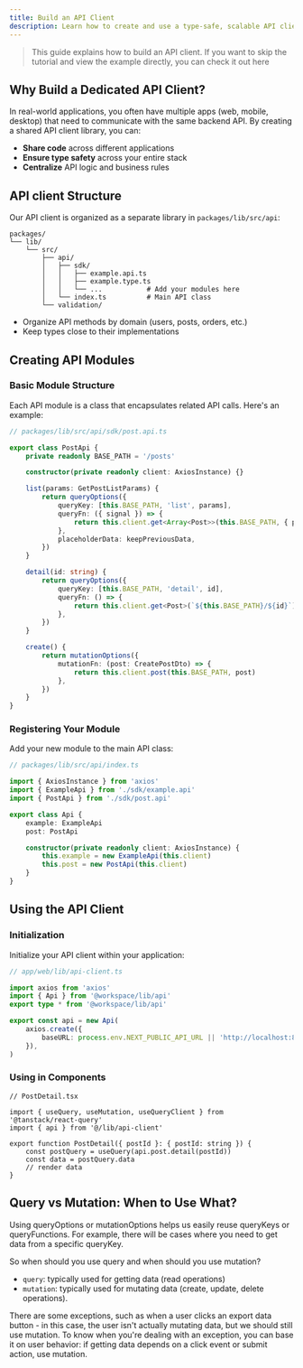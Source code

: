 ```yaml
---
title: Build an API Client
description: Learn how to create and use a type-safe, scalable API client for your applications with TanStack Query integration.
---
```


>This guide explains how to build an API client.
>If you want to skip the tutorial and view the example directly, you can check it out <Link target="_blank" href="https://github.com/henry-phm/base-stack-example-project/blob/main/packages/lib/src/api/index.ts">here</Link>

## Why Build a Dedicated API Client?

In real-world applications, you often have multiple apps (web, mobile, desktop) that need to communicate with the same backend API. By creating a shared API client library, you can:

- **Share code** across different applications
- **Ensure type safety** across your entire stack
- **Centralize** API logic and business rules

## API client Structure

Our API client is organized as a separate library in `packages/lib/src/api`:

```text
packages/
└── lib/
    └── src/
        ├── api/
        │   ├── sdk/
        │   │   ├── example.api.ts
        │   │   ├── example.type.ts
        │   │   └── ...           # Add your modules here
        │   └── index.ts          # Main API class
        └── validation/
```

- Organize API methods by domain (users, posts, orders, etc.)
- Keep types close to their implementations

## Creating API Modules

### Basic Module Structure

Each API module is a class that encapsulates related API calls. Here's an example:

```ts
// packages/lib/src/api/sdk/post.api.ts

export class PostApi {
    private readonly BASE_PATH = '/posts'

    constructor(private readonly client: AxiosInstance) {}

    list(params: GetPostListParams) {
        return queryOptions({
            queryKey: [this.BASE_PATH, 'list', params],
            queryFn: ({ signal }) => {
                return this.client.get<Array<Post>>(this.BASE_PATH, { params, signal })
            },
            placeholderData: keepPreviousData,
        })
    }

    detail(id: string) {
        return queryOptions({
            queryKey: [this.BASE_PATH, 'detail', id],
            queryFn: () => {
                return this.client.get<Post>(`${this.BASE_PATH}/${id}`)
            },
        })
    }

    create() {
        return mutationOptions({
            mutationFn: (post: CreatePostDto) => {
                return this.client.post(this.BASE_PATH, post)
            },
        })
    }
}
```

### Registering Your Module

Add your new module to the main API class:

```ts
// packages/lib/src/api/index.ts

import { AxiosInstance } from 'axios'
import { ExampleApi } from './sdk/example.api'
import { PostApi } from './sdk/post.api'

export class Api {
    example: ExampleApi
    post: PostApi

    constructor(private readonly client: AxiosInstance) {
        this.example = new ExampleApi(this.client)
        this.post = new PostApi(this.client)
    }
}
```

## Using the API Client

### Initialization

Initialize your API client within your application:

```ts
// app/web/lib/api-client.ts

import axios from 'axios'
import { Api } from '@workspace/lib/api'
export type * from '@workspace/lib/api'

export const api = new Api(
    axios.create({
        baseURL: process.env.NEXT_PUBLIC_API_URL || 'http://localhost:8080',
    }),
)
```

### Using in Components

```tsx
// PostDetail.tsx

import { useQuery, useMutation, useQueryClient } from '@tanstack/react-query'
import { api } from '@/lib/api-client'

export function PostDetail({ postId }: { postId: string }) {
    const postQuery = useQuery(api.post.detail(postId))
    const data = postQuery.data
    // render data
}
```

## Query vs Mutation: When to Use What?

Using queryOptions or mutationOptions helps us easily reuse queryKeys or queryFunctions. For example, there will be cases where you need to get data from a specific queryKey.

So when should you use query and when should you use mutation?

- `query`: typically used for getting data (read operations)
- `mutation`: typically used for mutating data (create, update, delete operations). 

There are some exceptions, such as when a user clicks an export data button - in this case, the user isn't actually mutating data, but we should still use mutation. To know when you're dealing with an exception, you can base it on user behavior: if getting data depends on a click event or submit action, use mutation.
